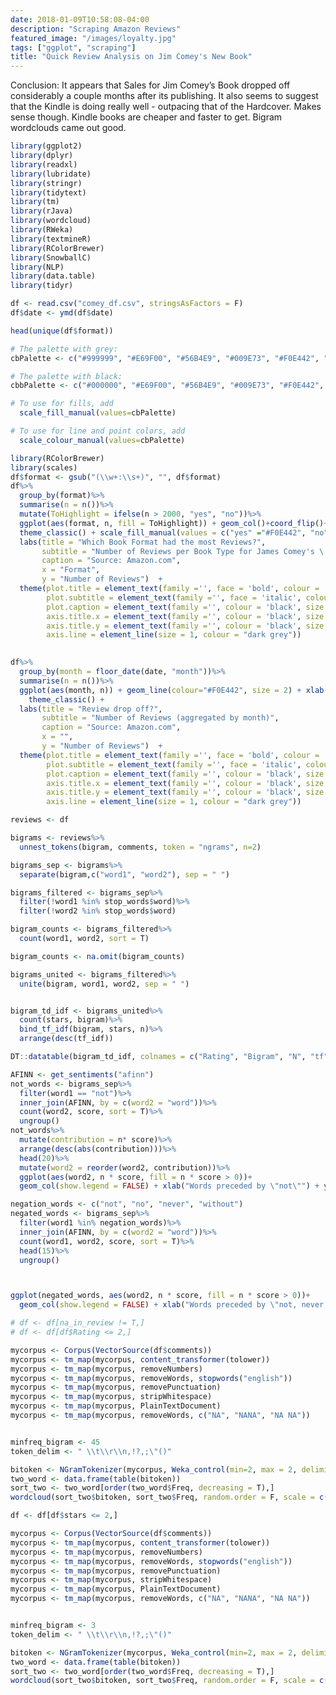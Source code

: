 ```yaml
---
date: 2018-01-09T10:58:08-04:00
description: "Scraping Amazon Reviews"
featured_image: "/images/loyalty.jpg"
tags: ["ggplot", "scraping"]
title: "Quick Review Analysis on Jim Comey's New Book"
---
```


Conclusion:  It appears that Sales for Jim Comey's Book dropped off considerably a couple months after its publishing.  It also seems to suggest that the Kindle is doing really well - outpacing that of the Hardcover.  Makes sense though.  Kindle books are cheaper and faster to get.  Bigram wordclouds came out good.  

```r
library(ggplot2)
library(dplyr)
library(readxl)
library(lubridate)
library(stringr)
library(tidytext)
library(tm)
library(rJava)
library(wordcloud)
library(RWeka)
library(textmineR)
library(RColorBrewer)
library(SnowballC)
library(NLP)
library(data.table)
library(tidyr)

df <- read.csv("comey_df.csv", stringsAsFactors = F)
df$date <- ymd(df$date)

head(unique(df$format))
```

```r
# The palette with grey:
cbPalette <- c("#999999", "#E69F00", "#56B4E9", "#009E73", "#F0E442", "#0072B2", "#D55E00", "#CC79A7")

# The palette with black:
cbbPalette <- c("#000000", "#E69F00", "#56B4E9", "#009E73", "#F0E442", "#0072B2", "#D55E00", "#CC79A7")

# To use for fills, add
  scale_fill_manual(values=cbPalette)

# To use for line and point colors, add
  scale_colour_manual(values=cbPalette)
```

```r
library(RColorBrewer)
library(scales)
df$format <- gsub("(\\w+:\\s+)", "", df$format)
df%>%
  group_by(format)%>%
  summarise(n = n())%>%
  mutate(ToHighlight = ifelse(n > 2000, "yes", "no"))%>%
  ggplot(aes(format, n, fill = ToHighlight)) + geom_col()+coord_flip()+ scale_y_continuous(labels = comma) +
  theme_classic() + scale_fill_manual(values = c("yes" ="#F0E442", "no" = "#0072B2"), guide = F) +
  labs(title = "Which Book Format had the most Reviews?",
       subtitle = "Number of Reviews per Book Type for James Comey's \'A Higher Loyalty\'",
       caption = "Source: Amazon.com",
       x = "Format",
       y = "Number of Reviews")  +
  theme(plot.title = element_text(family ='', face = 'bold', colour = 'black', size = 18),
        plot.subtitle = element_text(family ='', face = 'italic', colour = 'black', size = 10),
        plot.caption = element_text(family ='', colour = 'black', size = 10),
        axis.title.x = element_text(family ='', colour = 'black', size = 12),
        axis.title.y = element_text(family ='', colour = 'black', size = 12),
        axis.line = element_line(size = 1, colour = "dark grey"))
        
```

```r
df%>%
  group_by(month = floor_date(date, "month"))%>%
  summarise(n = n())%>%
  ggplot(aes(month, n)) + geom_line(colour="#F0E442", size = 2) + xlab("Date (aggregated by Month)") + ylab("Number of Reviews") + ggtitle("Number of Reviews by Month") + scale_y_continuous(labels = comma) +
    theme_classic() + 
  labs(title = "Review drop off?",
       subtitle = "Number of Reviews (aggregated by month)",
       caption = "Source: Amazon.com",
       x = "",
       y = "Number of Reviews")  +
  theme(plot.title = element_text(family ='', face = 'bold', colour = 'black', size = 18),
        plot.subtitle = element_text(family ='', face = 'italic', colour = 'black', size = 10),
        plot.caption = element_text(family ='', colour = 'black', size = 10),
        axis.title.x = element_text(family ='', colour = 'black', size = 12),
        axis.title.y = element_text(family ='', colour = 'black', size = 12),
        axis.line = element_line(size = 1, colour = "dark grey"))

```

```r

reviews <- df

bigrams <- reviews%>%
  unnest_tokens(bigram, comments, token = "ngrams", n=2)

bigrams_sep <- bigrams%>%
  separate(bigram,c("word1", "word2"), sep = " ")

bigrams_filtered <- bigrams_sep%>%
  filter(!word1 %in% stop_words$word)%>%
  filter(!word2 %in% stop_words$word)

bigram_counts <- bigrams_filtered%>%
  count(word1, word2, sort = T)

bigram_counts <- na.omit(bigram_counts)

bigrams_united <- bigrams_filtered%>%
  unite(bigram, word1, word2, sep = " ")


bigram_td_idf <- bigrams_united%>%
  count(stars, bigram)%>%
  bind_tf_idf(bigram, stars, n)%>%
  arrange(desc(tf_idf))

DT::datatable(bigram_td_idf, colnames = c("Rating", "Bigram", "N", "tf", "idf", "tf_idf"), filter = "top")
```
```r
AFINN <- get_sentiments("afinn")
not_words <- bigrams_sep%>%
  filter(word1 == "not")%>%
  inner_join(AFINN, by = c(word2 = "word"))%>%
  count(word2, score, sort = T)%>%
  ungroup()
not_words%>%
  mutate(contribution = n* score)%>%
  arrange(desc(abs(contribution)))%>%
  head(20)%>%
  mutate(word2 = reorder(word2, contribution))%>%
  ggplot(aes(word2, n * score, fill = n * score > 0))+ 
  geom_col(show.legend = FALSE) + xlab("Words preceded by \"not\"") + ylab("Sentiment score * number of occurences") + coord_flip()

```

```r
negation_words <- c("not", "no", "never", "without")
negated_words <- bigrams_sep%>%
  filter(word1 %in% negation_words)%>%
  inner_join(AFINN, by = c(word2 = "word"))%>%
  count(word1, word2, score, sort = T)%>%
  head(15)%>%
  ungroup()



ggplot(negated_words, aes(word2, n * score, fill = n * score > 0))+ 
  geom_col(show.legend = FALSE) + xlab("Words preceded by \"not, never,v   no\"") + ylab("Sentiment score * number of occurences") + coord_flip() + facet_wrap(~word1)

```

```r
# df <- df[na_in_review != T,]
# df <- df[df$Rating <= 2,]

mycorpus <- Corpus(VectorSource(df$comments))
mycorpus <- tm_map(mycorpus, content_transformer(tolower))
mycorpus <- tm_map(mycorpus, removeNumbers)
mycorpus <- tm_map(mycorpus, removeWords, stopwords("english"))
mycorpus <- tm_map(mycorpus, removePunctuation)
mycorpus <- tm_map(mycorpus, stripWhitespace)
mycorpus <- tm_map(mycorpus, PlainTextDocument)
mycorpus <- tm_map(mycorpus, removeWords, c("NA", "NANA", "NA NA"))


minfreq_bigram <- 45
token_delim <- " \\t\\r\\n,!?,;\"()"

bitoken <- NGramTokenizer(mycorpus, Weka_control(min=2, max = 2, delimiters = token_delim))
two_word <- data.frame(table(bitoken))
sort_two <- two_word[order(two_word$Freq, decreasing = T),]
wordcloud(sort_two$bitoken, sort_two$Freq, random.order = F, scale = c(2,0.35), min.freq = minfreq_bigram,colors=colorRampPalette(brewer.pal(9,"Accent"))(32))


```

```r

df <- df[df$stars <= 2,]

mycorpus <- Corpus(VectorSource(df$comments))
mycorpus <- tm_map(mycorpus, content_transformer(tolower))
mycorpus <- tm_map(mycorpus, removeNumbers)
mycorpus <- tm_map(mycorpus, removeWords, stopwords("english"))
mycorpus <- tm_map(mycorpus, removePunctuation)
mycorpus <- tm_map(mycorpus, stripWhitespace)
mycorpus <- tm_map(mycorpus, PlainTextDocument)
mycorpus <- tm_map(mycorpus, removeWords, c("NA", "NANA", "NA NA"))


minfreq_bigram <- 3
token_delim <- " \\t\\r\\n,!?,;\"()"

bitoken <- NGramTokenizer(mycorpus, Weka_control(min=2, max = 2, delimiters = token_delim))
two_word <- data.frame(table(bitoken))
sort_two <- two_word[order(two_word$Freq, decreasing = T),]
wordcloud(sort_two$bitoken, sort_two$Freq, random.order = F, scale = c(2,0.35), min.freq = minfreq_bigram,colors=colorRampPalette(brewer.pal(9,"Accent"))(32))
```

